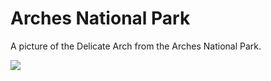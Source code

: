 # Arches National Park

A picture of the Delicate Arch from the Arches National Park. 

![](img/Delicate_Arch.JPG)
